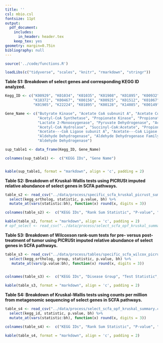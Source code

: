 ```yaml
---
title: ''
csl: mbio.csl
fontsize: 11pt
output:
  pdf_document:
    includes:
      in_header: header.tex
    keep_tex: yes
geometry: margin=0.75in
bibliography: null
---
```

\pagenumbering{gobble}
```r

source('../code/functions.R')

loadLibs(c("tidyverse", "scales", "knitr", "rmarkdown", "stringr"))

```


**Table S1: Breakdown of select genes and corresponding KEGG ID analyzed.**
```r

Kegg_ID <- c("K00929", "K01034", "K01035", "K01908", "K01895", "K00932", "K19697", 
             "K18372", "K00467", "K00156", "K00925", "K01512", "K01067", "K18118", "K01026", 
             "K01905", "K22224", "K01895", "K00128", "K14085", "K00149", "K00138")

Gene_Name <- c("Butyrate Kinase", "Acetate CoA subnunit A", "Acetate CoA subunit B", "Propionyl-CoA Synthetase", 
               "Acetyl-CoA Synthetase", "Propionate Kinase", "Propionate Kinase", "Methyl Acetate Hydrolase", 
               "Lactate 2-Monooxygenase", "Pyruvate Dehydrogenase", "Acetate Kinase", "Acylphosphatase", 
               "Acetyl-CoA Hydrolase", "Succinyl-CoA:Acetate", "Propionate CoA-Transferase", 
               "Acetate---CoA Ligase subunit A", "Acetate---CoA Ligase subunit B", "Acetyl-CoA Synthetase", 
               "Aldehyde Dehydrogenase", "Aldehyde Dehydrogenase Family 7", "Aldehyde Dehydrogenase Family 9", 
               "Aldehyde Dehydrogenase")

sup_table1 <- data_frame(Kegg_ID, Gene_Name)

colnames(sup_table1) <-  c("KEGG IDs", "Gene Name")


kable(sup_table1, format = "markdown", align = 'c', padding = 2)


```

\newpage

**Table S2: Breakdown of Kruskal-Wallis tests using PICRUSt imputed relative abundance of select genes in SCFA pathways.**
```r
table_s2 <- read_csv("../data/process/specific_scfa_kruskal_picrust_summary.csv") %>% 
  select(kegg_ortholog, statistic, p.value, bh) %>% 
  mutate_at(vars(statistic:bh), function(x) round(x, digits = 3))

colnames(table_s2) <-  c("KEGG IDs", "Rank Sum Statistic", "P-value", "BH")

kable(table_s2, format = "markdown", align = 'c', padding = 2)
# opf_select <- read_csv("../data/process/select_scfa_opf_kruskal_summary.csv")
```


\newpage



**Table S3: Breakdown of Wilcoxson rank-sum tests for pre- versus post-treatment of tumor using PICRUSt imputed relative abundance of select genes in SCFA pathways.**
```r

table_s3 <- read_csv("../data/process/tables/specific_scfa_wilcox_picrust_treatment_summary.csv") %>% 
  select(kegg_ortholog, group, statistic, p.value, bh) %>% 
   mutate_at(vars(p.value:bh), function(x) round(x, digits = 3)) 
 

colnames(table_s3) <-  c("KEGG IDs", "Disease Group", "Test Statistic", "P-value", "BH")

kable(table_s3, format = "markdown", align = 'c', padding = 2)
```


\newpage

**Table S4: Breakdown of Kruskal-Wallis tests using counts per million from metagenomic sequencing of select genes in SCFA pathways.**
```r
table_s4 <- read_csv("../data/process/select_scfa_opf_kruskal_summary.csv") %>% 
  select(kegg_id, statistic, p.value, bh) %>% 
  mutate_at(vars(statistic:bh), function(x) round(x, digits = 3))

colnames(table_s4) <-  c("KEGG IDs", "Rank Sum Statistic", "P-value", "BH")

kable(table_s4, format = "markdown", align = 'c', padding = 2)
```




